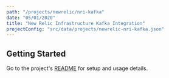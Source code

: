 ```yaml
---
path: "/projects/newrelic/nri-kafka"
date: "05/01/2020"
title: "New Relic Infrastructure Kafka Integration"
projectConfig: "src/data/projects/newrelic-nri-kafka.json"
---
```


## Getting Started

Go to the project's [README](https://github.com/newrelic/nri-kafka#readme) for setup and usage details.





